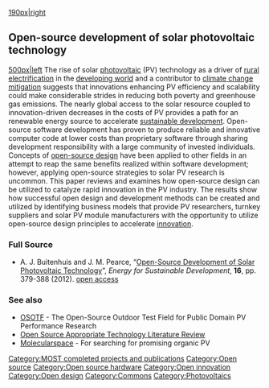 {{MOST}}
[[Category:MOST completed projects and publications]]
[[Category:Open source]]
[[Category:Open source hardware]]
[[Category:Open innovation]]
[[Category:Open design]]
[[Category:Commons]]
[[Category:Photovoltaics]]


[[image:open-pv.png|190px|right]]
==Open-source development of solar photovoltaic technology==
[[image:opensourcepv.png|500px|left]]
The rise of solar [[photovoltaic]] (PV) technology as a driver of [[rural electrification]] in the [[developing world]] and a contributor to [[climate change mitigation]] suggests that innovations enhancing PV efficiency and scalability could make considerable strides in reducing both poverty and greenhouse gas emissions. The nearly global access to the solar resource coupled to innovation-driven decreases in the costs of PV provides a path for an renewable energy source to accelerate [[sustainable development]].  Open-source software development has proven to produce reliable and innovative computer code at lower costs than proprietary software through sharing development responsibility with a large community of invested individuals. Concepts of [[open-source design]] have been applied to other fields in an attempt to reap the same benefits realized within software development; however, applying open-source strategies to solar PV research is uncommon. This paper reviews and examines how open-source design can be utilized to catalyze rapid innovation in the PV industry. The results show how successful open design and development methods can be created and utilized by identifying business models that provide PV researchers, turnkey suppliers and solar PV module manufacturers with the opportunity to utilize open-source design principles to accelerate [[innovation]].

===Full Source===
* A. J. Buitenhuis and J. M. Pearce, “[http://dx.doi.org/10.1016/j.esd.2012.06.006 Open-Source Development of Solar Photovoltaic Technology]”, ''Energy for Sustainable Development'', '''16''', pp. 379-388 (2012). [http://mtu.academia.edu/JoshuaPearce/Papers/1886844/Open-Source_Development_of_Solar_Photovoltaic_Technology open access]

=== See also===
* [[OSOTF]] - The Open-Source Outdoor Test Field for Public Domain PV Performance Research
* [[Open Source Appropriate Technology Literature Review]]
* [[Molecularspace]] - For searching for promising organic PV